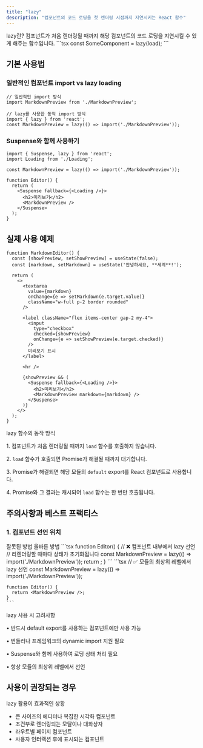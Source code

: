 ```yaml
---
title: "lazy"
description: "컴포넌트의 코드 로딩을 첫 렌더링 시점까지 지연시키는 React 함수"
---
```



<Card className="mb-6">
  <CardHeader>
    <CardTitle>lazy란?</CardTitle>
    <CardDescription>
      컴포넌트가 처음 렌더링될 때까지 해당 컴포넌트의 코드 로딩을 지연시킬 수 있게 해주는 함수입니다.
    </CardDescription>
  </CardHeader>
  <CardContent>
    ```tsx
    const SomeComponent = lazy(load);
    ```
  </CardContent>
</Card>

## 기본 사용법

### 일반적인 컴포넌트 import vs lazy loading

```tsx
// 일반적인 import 방식
import MarkdownPreview from './MarkdownPreview';

// lazy를 사용한 동적 import 방식
import { lazy } from 'react';
const MarkdownPreview = lazy(() => import('./MarkdownPreview'));
```

### Suspense와 함께 사용하기

```tsx
import { Suspense, lazy } from 'react';
import Loading from './Loading';

const MarkdownPreview = lazy(() => import('./MarkdownPreview'));

function Editor() {
  return (
    <Suspense fallback={<Loading />}>
      <h2>미리보기</h2>
      <MarkdownPreview />
    </Suspense>
  );
}
```

## 실제 사용 예제

```tsx
function MarkdownEditor() {
  const [showPreview, setShowPreview] = useState(false);
  const [markdown, setMarkdown] = useState('안녕하세요, **세계**!');

  return (
    <>
      <textarea 
        value={markdown} 
        onChange={e => setMarkdown(e.target.value)} 
        className="w-full p-2 border rounded"
      />
      
      <label className="flex items-center gap-2 my-4">
        <input 
          type="checkbox" 
          checked={showPreview} 
          onChange={e => setShowPreview(e.target.checked)}
        />
        미리보기 표시
      </label>

      <hr />
      
      {showPreview && (
        <Suspense fallback={<Loading />}>
          <h2>미리보기</h2>
          <MarkdownPreview markdown={markdown} />
        </Suspense>
      )}
    </>
  );
}
```

<Card className="my-4">
  <CardHeader>
    <CardTitle>lazy 함수의 동작 방식</CardTitle>
  </CardHeader>
  <CardContent>
    <div className="space-y-2">
      <p>1. 컴포넌트가 처음 렌더링될 때까지 <code>load</code> 함수를 호출하지 않습니다.</p>
      <p>2. <code>load</code> 함수가 호출되면 Promise가 해결될 때까지 대기합니다.</p>
      <p>3. Promise가 해결되면 해당 모듈의 <code>default</code> export를 React 컴포넌트로 사용합니다.</p>
      <p>4. Promise와 그 결과는 캐시되어 <code>load</code> 함수는 한 번만 호출됩니다.</p>
    </div>
  </CardContent>
</Card>

## 주의사항과 베스트 프랙티스

### 1. 컴포넌트 선언 위치

<Tabs defaultValue="bad" className="w-full">
  <TabsList>
    <TabsTrigger value="bad">잘못된 방법</TabsTrigger>
    <TabsTrigger value="good">올바른 방법</TabsTrigger>
  </TabsList>
  <TabsContent value="bad">
    ```tsx
    function Editor() {
      // ❌ 컴포넌트 내부에서 lazy 선언
      // 리렌더링할 때마다 상태가 초기화됩니다
      const MarkdownPreview = lazy(() => import('./MarkdownPreview'));
      return <MarkdownPreview />;
    }
    ```
  </TabsContent>
  <TabsContent value="good">
    ```tsx
    // ✅ 모듈의 최상위 레벨에서 lazy 선언
    const MarkdownPreview = lazy(() => import('./MarkdownPreview'));
    
    function Editor() {
      return <MarkdownPreview />;
    }
    ```
  </TabsContent>
</Tabs>

<Alert className="my-4" variant="warning">
  <AlertTitle>lazy 사용 시 고려사항</AlertTitle>
  <AlertDescription>
    <div className="space-y-2">
      <p>• 반드시 default export를 사용하는 컴포넌트에만 사용 가능</p>
      <p>• 번들러나 프레임워크의 dynamic import 지원 필요</p>
      <p>• Suspense와 함께 사용하여 로딩 상태 처리 필요</p>
      <p>• 항상 모듈의 최상위 레벨에서 선언</p>
    </div>
  </AlertDescription>
</Alert>

## 사용이 권장되는 경우

<Card className="my-4">
  <CardHeader>
    <CardTitle>lazy 활용이 효과적인 상황</CardTitle>
  </CardHeader>
  <CardContent>
    <ul className="list-disc pl-6 space-y-2">
      <li>큰 사이즈의 에디터나 복잡한 시각화 컴포넌트</li>
      <li>조건부로 렌더링되는 모달이나 대화상자</li>
      <li>라우트별 페이지 컴포넌트</li>
      <li>사용자 인터랙션 후에 표시되는 컴포넌트</li>
    </ul>
  </CardContent>
</Card>